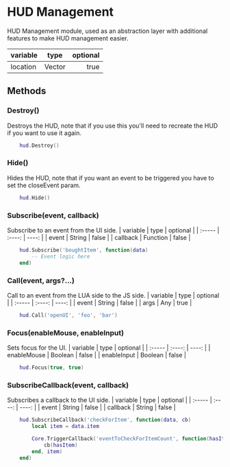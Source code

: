 # HUD Management
HUD Management module, used as an abstraction layer with additional features to make HUD management easier.

| variable   | type | optional | 
| :----- | :----: | ----: |
| location    |  Vector   |   true |

## Methods
### Destroy()
Destroys the HUD, note that if you use this you'll need to recreate the HUD if you want to use it again. 

```lua
    hud.Destroy()
```

### Hide()
Hides the HUD, note that if you want an event to be triggered you have to set the closeEvent param. 

```lua
    hud.Hide()
```


### Subscribe(event, callback)
Subscribe to an event from the UI side. 
| variable   | type | optional | 
| :----- | :----: | ----: |
| event    |  String   |   false |
| callback    |  Function   |   false |

```lua
    hud.Subscribe('boughtItem', function(data)
        -- Event logic here
    end)
```

### Call(event, args?...)
Call to an event from the LUA side to the JS side. 
| variable   | type | optional | 
| :----- | :----: | ----: |
| event    |  String   |   false |
| args    |  Any   |   true |

```lua
    hud.Call('openUI', 'foo', 'bar')
```

### Focus(enableMouse, enableInput)
Sets focus for the UI. 
| variable   | type | optional | 
| :----- | :----: | ----: |
| enableMouse    |  Boolean   |   false |
| enableInput    |  Boolean   |   false |

```lua
    hud.Focus(true, true)
```

### SubscribeCallback(event, callback)
Subscribes a callback to the UI side. 
| variable   | type | optional | 
| :----- | :----: | ----: |
| event    |  String   |   false |
| callback    |  String   |   false |

```lua
    hud.SubscribeCallback('checkForItem', function(data, cb)
        local item = data.item

        Core.TriggerCallback('eventToCheckForItemCount', function(hasItem)
            cb(hasItem)
        end, item)
    end)
```
